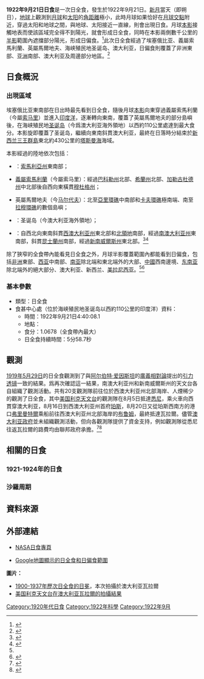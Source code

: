 {{NoteTA
|G1=Toponym
|1=zh-cn:意属; zh-hk:意屬; zh-tw:義屬
}}
{{Infobox Solar eclipse
| Year        = 1922
| Month       = 9
| Day         = 21
| Type        = 日全食
| Image       = SE1922Sep21T.png
| Image size  = 200px
| Image intro = 1922年9月21日日全食路徑圖
  <!--   日食資料   -->
| Gamma       = -0.2130
| Mag         = 1.0678
| Saros       = 133
| Saros total = 72
| Saros seq   = 40
  <!--     食甚     -->
| Duration    = 5分58.7秒
| Location    = [[海峡殖民地|海峡殖民地]][[圣诞岛|圣诞岛]]以西約110公里的[[印度洋|印度洋]]
| Coords      = {{coord|10|44.4|S|104|31.3|E}}
| Width       = 226.2公里
  <!--   開始時間   -->
| Partial     = 
| Start type  = 
| Centre      = 
| Greatest    = 4:40:08.1
  <!--     倒數     -->
| hour        = 4
| minute      = 40
| second      = 8.1
| Duration_s  = 
}}
'''1922年9月21日日食'''是一次日全食，發生於1922年9月21日。[[新月|新月]]當天（即朔日），[[地球|地球]]上觀測到[[月球|月球]]和[[太阳|太阳]]的[[角距離|角距離]]極小，此時月球如果恰好在[[月球交點|月球交點]]附近，穿過太阳和地球之間，與地球、太阳接近一直線，則會出現日食。月球[[本影|本影]]接觸地表而使該區域完全得不到陽光，就會形成日全食，同時在本影兩側數千公里的[[半影|半影]]範圍內遮擋部分陽光，形成日偏食。<ref name="astron">{{cite web|author=樊忠玉|title=日（月）食|url=http://www.astron.ac.cn/bencandy-51-1630-1.htm|publisher=中国天文科普网|accessdate=2016-04-05|archive-date=2014-09-17|archive-url=https://web.archive.org/web/20140917080048/http://www.astron.ac.cn/bencandy-51-1630-1.htm|dead-url=no}}</ref>此次日全食經過了埃塞俄比亚、義屬索馬利蘭、英屬馬爾地夫、海峡殖民地圣诞岛、澳大利亚，日偏食則覆蓋了非洲東部、[[亚洲|亚洲]]南部、澳大利亚及周邊部分地區。<ref name="NASAGIF">{{cite web|author=Fred Espenak|title=Total Solar Eclipse of 1922 Sep 21|url=http://eclipse.gsfc.nasa.gov/SEplot/SEplot1901/SE1922Sep21T.GIF|publisher=NASA Eclipse Web Site|accessdate=2016-04-05|archive-date=2020-10-20|archive-url=https://web.archive.org/web/20201020080707/https://eclipse.gsfc.nasa.gov/SEplot/SEplot1901/SE1922Sep21T.GIF|dead-url=no}}{{en}}</ref>

== 日食概況 ==
=== 出現區域 ===
埃塞俄比亚東南部在日出時最先看到日全食，隨後月球[[本影|本影]]向東穿過義屬索馬利蘭（今屬[[索马里|索马里]]）並進入[[印度洋|印度洋]]，逐漸轉向東南，覆蓋了英屬馬爾地夫的部分島嶼後，在海峡殖民地[[圣诞岛|圣诞岛]]（今爲澳大利亚海外領地）以西約110公里處達到最大食分。本影旋即覆蓋了圣诞岛，繼續向東南斜貫澳大利亚，最終在日落時分結束於[[新西兰|新西兰]][[三王群島|三王群島]]東北約430公里的[[塔斯曼海|塔斯曼海]]海域。

本影經過的陸地依次包括：
*{{flag|Ethiopian Empire|name=衣索比亞}}：[[索馬利亞州|索馬利亞州]]東南部；
*{{flagicon|Kingdom of Italy|civil}} [[義屬索馬利蘭|義屬索馬利蘭]]（今屬索马里）：經過[[巴科勒州|巴科勒州]]北部、[[希蘭州|希蘭州]]北部、[[加勒古杜德州|加勒古杜德州]]中北部後自西向東橫貫[[穆杜格州|穆杜格州]]；
*{{flagicon|UKGBI}} 英屬馬爾地夫（今[[马尔代夫|马尔代夫]]）：北至[[亞里環礁|亞里環礁]]中南部和[[卡夫環礁|卡夫環礁]]極南端、南至[[拉穆環礁|拉穆環礁]]的數個島嶼；
*{{flag|Straits Settlements|1925}}：圣诞岛（今澳大利亚海外領地）；
*{{AUS}}：自西北向東南斜貫[[西澳大利亚州|西澳大利亚州]]東北部和[[北領地|北領地]]南部，經過[[南澳大利亚州|南澳大利亚州]]東南部，斜貫[[昆士蘭州|昆士蘭州]]南部，經過[[新南威爾斯州|新南威爾斯州]]東北部。<ref>{{cite web|author=Fred Espenak|title=Total Solar Eclipse of 1922 Sep 21 - Google Maps and Solar Eclipse Paths|url=http://eclipse.gsfc.nasa.gov/SEgoogle/SEgoogle1901/SE1922Sep21Tgoogle.html|publisher=NASA Eclipse Web Site|accessdate=2016-04-05|archive-date=2020-10-23|archive-url=https://web.archive.org/web/20201023114455/https://eclipse.gsfc.nasa.gov/SEgoogle/SEgoogle1901/SE1922Sep21Tgoogle.html|dead-url=no}}{{en}}</ref><ref>{{cite web|author=Xavier M. Jubier|title=Eclipse Totale de Soleil du 21 septembre 1922 - Cartographie Interactive Google (1922 September 21 Total Solar Eclipse - Interactive Google Map)|url=http://xjubier.free.fr/site_pages/solar_eclipses/xSE_GoogleMap3.php?Ecl=+19220921|accessdate=2016-04-05|archive-date=2019-06-08|archive-url=https://web.archive.org/web/20190608235212/http://xjubier.free.fr/site_pages/solar_eclipses/xSE_GoogleMap3.php?Ecl=+19220921|dead-url=no}}{{fr}}{{en}}</ref>

除了狹窄的全食帶內能看見日全食之外，月球半影覆蓋範圍內都能看到日偏食，包括[[非洲|非洲]]東部、[[西亚|西亚]]中南部、[[南亚|南亚]]除北端和東北端外的大部、[[中國|中國]]西南邊境、[[东南亚|东南亚]]除北端外的絕大部分、澳大利亚、新西兰、[[美拉尼西亚|美拉尼西亚]]。<ref name="NASAGIF"/><ref>{{cite web|author=Fred Espenak|title=Catalog of Solar Eclipses (1901 to 2000)|url=http://eclipse.gsfc.nasa.gov/SEcat5/SE1901-2000.html|publisher=NASA Eclipse Web Site|accessdate=2016-04-05|archive-date=2017-12-28|archive-url=https://web.archive.org/web/20171228100215/https://eclipse.gsfc.nasa.gov/SEcat5/SE1901-2000.html|dead-url=no}}{{en}}</ref>

=== 基本參數 ===
{{NoteUTC}}
* 類型：日全食
* 食甚中心處（位於海峡殖民地圣诞岛以西約110公里的印度洋）資料：
** 時間：1922年9月21日4:40:08.1
** 地點：{{coord|10|44.4|S|104|31.3|E}}
** 食分：1.0678（全食帶內最大）
** 日全食持續時間：5分58.7秒

== 觀測 ==
[[1919年5月29日日食|1919年5月29日]]的日全食觀測到了與[[阿尔伯特·爱因斯坦|阿尔伯特·爱因斯坦]]的[[廣義相對論|廣義相對論]]提出的[[引力透镜|引力透镜]]一致的結果。爲再次確認這一結果，南澳大利亚州和新南威爾斯州的天文台各自組織了觀測活動。共有20支觀測隊前往位於西澳大利亚州北部海岸、人煙稀少的{{link-en|瓦拉爾 (西澳洲)|Wallal|瓦拉爾}}觀測了日全食，其中[[美国|美国]][[利克天文台|利克天文台]]的觀測隊在8月5日抵達[[悉尼|悉尼]]，乘火車向西貫穿澳大利亚，8月16日到西澳大利亚州首府[[珀斯|珀斯]]，8月20日又從珀斯西南方的港口[[弗里曼特爾|弗里曼特爾]]乘船前往西澳大利亚州北部海岸的[[布鲁姆_(西澳大利亚)|布鲁姆]]，最終抵達瓦拉爾。儘管[[澳大利亚政府|澳大利亚政府]]並未組織觀測活動，但向各觀測隊提供了資金支持，例如觀測隊從悉尼往返瓦拉爾的路費均由聯邦政府承擔。<ref>{{cite web|title=1922 Solar Eclipse in Australia - Testing Einstein's Theory|url=http://www.asap.unimelb.edu.au/bsparcs/physics/eclipse.htm|publisher=Australian Science Archives Project|accessdate=2016-04-05|archive-date=2020-10-21|archive-url=https://web.archive.org/web/20201021045148/https://www.asap.unimelb.edu.au/bsparcs/physics/eclipse.htm|dead-url=no}}{{en}}</ref><ref>{{cite journal|author=R. R. Burman & P. M. Jeffery|journal=Proceedings of the Astronomical Society of Australia|title=Wallal - the 1922 Eclipse Expedition|url=http://adsabs.harvard.edu/full/1990PASAu...8..312B|volume=8|issue=3|pages=312-313|year=1990|accessdate=2016-04-05|archive-date=2021-02-11|archive-url=https://web.archive.org/web/20210211002246/http://adsabs.harvard.edu/full/1990PASAu...8..312B}}{{en}}</ref>

== 相關的日食 ==
=== 1921-1924年的日食 ===
{{Solar eclipse set 1921-1924}}

=== 沙羅周期 ===
{{Solar Saros series 133}}

== 資料來源 ==
{{reflist}}

== 外部連結 ==
{{日食主題}}
* [http://eclipse.gsfc.nasa.gov/solar.html NASA日食專頁]{{Wayback|url=http://eclipse.gsfc.nasa.gov/solar.html |date=20190108200537 }}{{en}}
{{Solar eclipse NASA reference|1901/SE1922Sep21T}}
* [http://xjubier.free.fr/site_pages/solar_eclipses/xSE_GoogleMap3.php?Ecl=+19220921 Google地圖顯示的日全食和日偏食範圍]{{Wayback|url=http://xjubier.free.fr/site_pages/solar_eclipses/xSE_GoogleMap3.php?Ecl=+19220921 |date=20190608235212 }}{{fr}}{{en}}

'''圖片：'''
* [http://xjubier.free.fr/site_pages/solar_eclipses/Solar_Corona_Shape_pg02.html 1900-1937年歷次日全食的日冕]{{Wayback|url=http://xjubier.free.fr/site_pages/solar_eclipses/Solar_Corona_Shape_pg02.html |date=20190609150216 }}，本次拍攝於澳大利亚瓦拉爾{{fr}}{{en}}
* [http://digitalcollections.ucsc.edu/cdm/search/collection/p265101coll10/searchterm/Wallal%20Australia%20expedition/order/title 美国利克天文台在澳大利亚瓦拉爾的拍攝結果]{{Wayback|url=http://digitalcollections.ucsc.edu/cdm/search/collection/p265101coll10/searchterm/Wallal%20Australia%20expedition/order/title |date=20160305015547 }}{{en}}

{{Solar eclipses
|nature=日全食
|previous=[[1922年3月28日日食|1922年3月28日日食]]|natureprevious=日環食
|previoussamenature=[[1921年10月1日日食|1921年10月1日日食]]
|next=[[1923年3月17日日食|1923年3月17日日食]]|naturenext=日環食
|nextsamenature=[[1923年9月10日日食|1923年9月10日日食]]
}}
{{日食}}

[[Category:1920年代日食|Category:1920年代日食]]
[[Category:1922年科學|Category:1922年科學]]
[[Category:1922年9月|Category:1922年9月]]